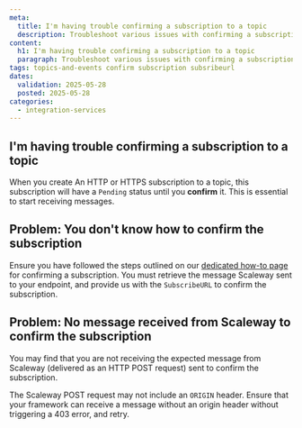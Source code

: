 ```yaml
---
meta:
  title: I'm having trouble confirming a subscription to a topic
  description: Troubleshoot various issues with confirming a subscription to a topics with Scaleway Topics and Events
content:
  h1: I'm having trouble confirming a subscription to a topic
  paragraph: Troubleshoot various issues with confirming a subscription to a topics with Scaleway Topics and Events
tags: topics-and-events confirm subscription subsribeurl
dates:
  validation: 2025-05-28
  posted: 2025-05-28
categories:
  - integration-services
---
```


## I'm having trouble confirming a subscription to a topic

When you create An HTTP or HTTPS subscription to a topic, this subscription will have a `Pending` status until you **confirm** it. This is essential to start receiving messages.

## Problem: You don't know how to confirm the subscription

Ensure you have followed the steps outlined on our [dedicated how-to page](/topics-and-events/how-to/create-manage-subscriptions/#how-to-confirm-an-http-or-https-subscription) for confirming a subscription. You must retrieve the message Scaleway sent to your endpoint, and provide us with the `SubscribeURL` to confirm the subscription.

## Problem: No message received from Scaleway to confirm the subscription

You may find that you are not receiving the expected message from Scaleway (delivered as an HTTP POST request) sent to confirm the subscription.

The Scaleway POST request may not include an `ORIGIN` header. Ensure that your framework can receive a message without an origin header without triggering a 403 error, and retry.